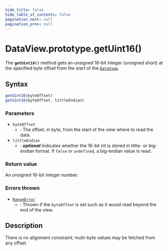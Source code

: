```yaml
---
hide_title: false
hide_table_of_contents: false
pagination_next: null
pagination_prev: null
---
```

# DataView.prototype.getUint16()

The **`getUint16()`** method gets an unsigned 16-bit integer
(unsigned short) at the specified byte offset from the start of the
[`DataView`](../../../globals/DataView/DataView.md).



## Syntax

```js
getUint16(byteOffset)
getUint16(byteOffset, littleEndian)
```

### Parameters

- `byteOffset`
  - : The offset, in byte, from the start of the view where to read the data.
- `littleEndian`
  - : _**optional**_ Indicates whether the 16-bit int is stored in
    little- or big-endian format. If `false` or
    `undefined`, a big-endian value is read.

### Return value

An unsigned 16-bit integer number.

### Errors thrown

- [`RangeError`](../../RangeError/RangeError.md)
  - : Thrown if the `byteOffset` is set such as it would read beyond the end of
    the view.

## Description

There is no alignment constraint; multi-byte values may be fetched from any offset.
